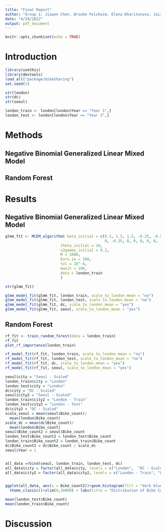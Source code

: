 ```yaml
---
title: "Final Report"
author: "Group 1: Jiawen Chen, Brooke Felsheim, Elena Kharitonova, Jairui Tang, and Xinjie Qian"
date: "4/29/2022"
output: pdf_document
---
```


```r
knitr::opts_chunk$set(echo = TRUE)
```

# Introduction

```r
library(usethis)
library(devtools)
load_all("package/bikeSharing")
set.seed(1)
```

```r
str(london)
str(dc)
str(seoul)
```

```r
london_train <- london[london$Year == "Year 1",]
london_test <- london[london$Year == "Year 2",]
```


# Methods

## Negative Binomial Generalized Linear Mixed Model

## Random Forest

# Results 

## Negative Binomial Generalized Linear Mixed Model
```r
glmm_fit <- MCEM_algorithm( beta_initial = c(8.3, 1.5, 1.5, -0.25, -0.50, 0, 
                                             0, -0.25, 0, 0, 0, 0, 0, -0.25),
                         theta_initial = 10,
                         s2gamma_initial = 0.2,
                         M = 1000,
                         burn.in = 200,
                         tol = 10^-4,
                         maxit = 100,
                         data = london_train
                         )
```
```r
str(glmm_fit)
```
```r
glmm_model_fit(glmm_fit, london_train, scale_to_london_mean = "no") 
glmm_model_fit(glmm_fit, london_test, scale_to_london_mean = "no") 
glmm_model_fit(glmm_fit, dc, scale_to_london_mean = "yes") 
glmm_model_fit(glmm_fit, seoul, scale_to_london_mean = "yes") 
```


## Random Forest
```r
rf_fit <- train_random_forest(data = london_train)
rf_fit
plot_rf_importance(london_train)
```

```r
rf_model_fit(rf_fit, london_train, scale_to_london_mean = "no")
rf_model_fit(rf_fit, london_test, scale_to_london_mean = "no") 
rf_model_fit(rf_fit, dc, scale_to_london_mean = "yes") 
rf_model_fit(rf_fit, seoul, scale_to_london_mean = "yes") 
```



```r
seoul$city = "Seoul - Scaled"
london_train$city = "London"
london_test$city = "London"
dc$city = "DC - Scaled"
seoul$city2 = "Seoul - Scaled"
london_train$city2 = "London - Train"
london_test$city2 = "London - Test"
dc$city2 = "DC - Scaled"
scale_seoul = mean(seoul$Bike_count)/
  mean(london$Bike_count)
scale_dc = mean(dc$Bike_count)/
  mean(london$Bike_count)
seoul$Bike_count2 = seoul$Bike_count 
london_test$Bike_count2 = london_test$Bike_count 
london_train$Bike_count2 = london_train$Bike_count 
dc$Bike_count2 = dc$Bike_count / scale_dc
seoul$Year = 1


all_data =rbind(seoul, london_train, london_test, dc)
all_data$city = factor(all_data$city, levels = c("London",  "DC - Scaled", "Seoul - Scaled"))
all_data$city2 = factor(all_data$city2, levels = c("London - Train", "London - Test", "DC - Scaled", "Seoul - Scaled"))


ggplot(all_data, aes(x = Bike_count2))+geom_histogram(fill = "dark blue",aes(y = stat(density)), bins = 30)+facet_wrap(~city2)+
  theme_classic()+xlim(0,30000) + labs(title = "Distribution of Bike Counts for Cities", y = "Density", x = "Bike Count")

mean(london_test$Bike_count)
mean(london_train$Bike_count)

```


# Discussion
